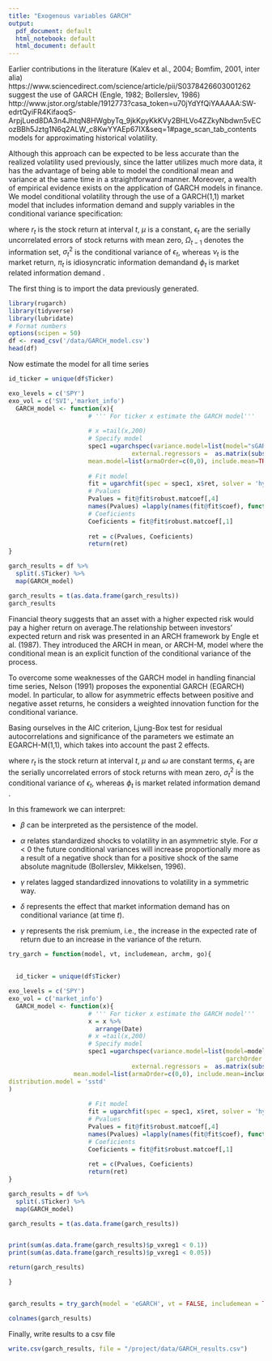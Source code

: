 ---
title: "Exogenous variables GARCH"
output:
  pdf_document: default
  html_notebook: default
  html_document: default
---

Earlier contributions in the literature (Kalev et al., 2004;
Bomfim, 2001, inter alia) https://www.sciencedirect.com/science/article/pii/S0378426603001262 suggest the use of GARCH (Engle, 1982;
Bollerslev, 1986) http://www.jstor.org/stable/1912773?casa_token=u70jYdYfQiYAAAAA:SW-edrtQyiFR4KifaoqS-ArpjLued8DA3n4JhtqN8HWgbyTq_9jkKpyKkKVy2BHLVo4ZZkyNbdwn5vECozBBh5Jztg1N6q2ALW_c8KwYYAEp67IX&seq=1#page_scan_tab_contents models for approximating historical volatility.

Although this approach can be expected to be less accurate than
the realized volatility used previously, since the latter utilizes
much more data, it has the advantage of being able to model the
conditional mean and variance at the same time in a straightforward
manner. Moreover, a wealth of empirical evidence exists on
the application of GARCH models in finance. We model conditional
volatility through the use of a GARCH(1,1) market model that includes
information demand and supply variables in the conditional
variance specification: 

\begin{align}
    r_t = \mu + \lambda\nu_t + \epsilon_t,\hspace{0.5pt}\epsilon_t | \Omega_{t-1} \approx N(o,\sigma^2_t)\\
    \sigma^2_t = w + \alpha\epsilon^2_{t-1} + \beta\sigma^2_{t-1} + \gamma\pi_t + \delta\phi_t
\end{align}

where $r_t$ is the stock return at interval $t$, $\mu$ is a constant, $\epsilon_t$ are the serially uncorrelated errors of stock returns with mean zero, $\Omega_{t-1}$
denotes the information set, $\sigma^2_t$
is the conditional variance of $\epsilon_t$,
whereas $\nu_t$ is the market return, $\pi_t$ is idiosyncratic information demandand  $\phi_t$ is market related information demand .


The first thing is to import the data previously generated. 

```{r}
library(rugarch)
library(tidyverse)
library(lubridate)
# Format numbers
options(scipen = 50)
df <- read_csv('/data/GARCH_model.csv')
head(df)

```

Now estimate the model for all time series

```{r}
id_ticker = unique(df$Ticker)

exo_levels = c('SPY')
exo_vol = c('SVI','market_info')
  GARCH_model <- function(x){
                      # ''' For ticker x estimate the GARCH model'''
                      
                      # x =tail(x,200)
                      # Specify model
                      spec1 =ugarchspec(variance.model=list(model="sGARCH",
                                  external.regressors =  as.matrix(subset(x, select = exo_vol))),
                      mean.model=list(armaOrder=c(0,0), include.mean=TRUE ))
                      
                      # Fit model
                      fit = ugarchfit(spec = spec1, x$ret, solver = 'hybrid')
                      # Pvalues
                      Pvalues = fit@fit$robust.matcoef[,4]
                      names(Pvalues) =lapply(names(fit@fit$coef), function(x){return(paste0('p_',x))})
                      # Coeficients
                      Coeficients = fit@fit$robust.matcoef[,1]
                      
                      ret = c(Pvalues, Coeficients)
                      return(ret)
}

garch_results = df %>% 
  split(.$Ticker) %>% 
  map(GARCH_model)

garch_results = t(as.data.frame(garch_results))
garch_results
```

Financial theory suggests that an asset with a higher expected risk would pay a higher
return on average.The relationship between investors’ expected return and risk was presented in
an ARCH framework by Engle et al. (1987). They introduced the ARCH in mean, or
ARCH-M, model where the conditional mean is an explicit function of the conditional
variance of the process. \

To overcome some weaknesses of the GARCH model in handling financial time
series, Nelson (1991) proposes the exponential GARCH (EGARCH) model. In particular,
to allow for asymmetric effects between positive and negative asset returns,
he considers a weighted innovation function for the conditional variance. \

Basing ourselves in the AIC criterion, Ljung-Box test for residual autocorrelations and significance of the parameters we estimate an EGARCH-M(1,1), which takes into account the past 2 effects. 

\begin{align}
    r_t = \mu + \gamma\sigma^2_t + \epsilon_t,\hspace{0.5pt}\epsilon_t | \Omega_{t-1} \approx N(0,\sigma^2_t)\\
   \ln \sigma^2_t = \omega+\alpha(\dfrac{\epsilon_{t-1}}{\sigma_{t-1}}) + \gamma \|\dfrac{\epsilon_{t-1}}{\sigma_{t-1}}\| + \beta\ln\sigma^2_{t-1} +\delta\phi_t
\end{align}

where $r_t$ is the stock return at interval $t$, $\mu$ and $\omega$ are constant terms, $\epsilon_t$ are the serially uncorrelated errors of stock returns with mean zero,  $\sigma^2_t$
is the conditional variance of $\epsilon_t$,
whereas $\phi_t$ is market related information demand .\

In this framework we can interpret:\

- $\beta$ can be interpreted as the persistence of the model. \

- $\alpha$ relates standardized shocks to volatility in an
asymmetric style. For $\alpha$ < 0 the future conditional variances will increase
proportionally more as a result of a negative shock than for a positive shock
of the same absolute magnitude (Bollerslev, Mikkelsen, 1996).\

- $\gamma$ relates lagged standardized innovations
to volatility in a symmetric way.\

- $\delta$ represents the effect that market information demand has on conditional variance (at time $t$).\

- $\gamma$ represents the risk premium,
i.e., the increase in the expected rate of return due to an increase in the variance of the
return.\



```{r}

try_garch = function(model, vt, includemean, archm, go){
  
  
  id_ticker = unique(df$Ticker)

exo_levels = c('SPY')
exo_vol = c('market_info')
  GARCH_model <- function(x){
                      # ''' For ticker x estimate the GARCH model'''
                      x = x %>% 
                        arrange(Date)
                      # x =tail(x,200)
                      # Specify model
                      spec1 =ugarchspec(variance.model=list(model=model,variance.targeting =vt,
                                                            garchOrder = go,
                                  external.regressors =  as.matrix(subset(x, select = exo_vol))),
                  mean.model=list(armaOrder=c(0,0), include.mean=includemean, archm = archm),
distribution.model = 'sstd'
)
                      
                      # Fit model
                      fit = ugarchfit(spec = spec1, x$ret, solver = 'hybrid')
                      # Pvalues
                      Pvalues = fit@fit$robust.matcoef[,4]
                      names(Pvalues) =lapply(names(fit@fit$coef), function(x){return(paste0('p_',x))})
                      # Coeficients
                      Coeficients = fit@fit$robust.matcoef[,1]
                      
                      ret = c(Pvalues, Coeficients)
                      return(ret)
}

garch_results = df %>% 
  split(.$Ticker) %>% 
  map(GARCH_model)

garch_results = t(as.data.frame(garch_results))


print(sum(as.data.frame(garch_results)$p_vxreg1 < 0.1))
print(sum(as.data.frame(garch_results)$p_vxreg1 < 0.05))

return(garch_results)

}


garch_results = try_garch(model = 'eGARCH', vt = FALSE, includemean = TRUE, archm = TRUE, go = c(1,1))

colnames(garch_results)

```


Finally, write results to a csv file

```{r}
write.csv(garch_results, file = "/project/data/GARCH_results.csv")
```
